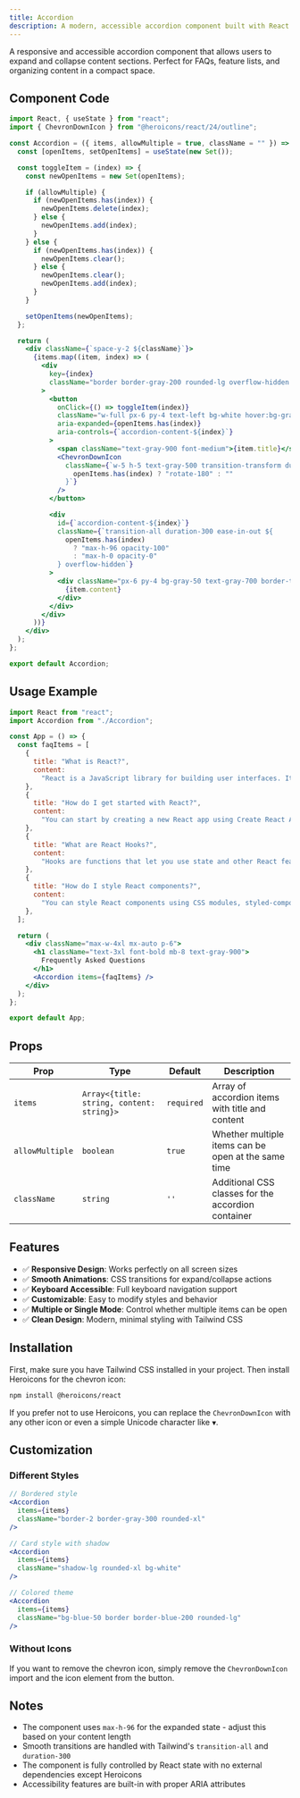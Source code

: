 ```yaml
---
title: Accordion
description: A modern, accessible accordion component built with React and Tailwind CSS.
---
```


A responsive and accessible accordion component that allows users to expand and collapse content sections. Perfect for FAQs, feature lists, and organizing content in a compact space.

## Component Code

```jsx
import React, { useState } from "react";
import { ChevronDownIcon } from "@heroicons/react/24/outline";

const Accordion = ({ items, allowMultiple = true, className = "" }) => {
  const [openItems, setOpenItems] = useState(new Set());

  const toggleItem = (index) => {
    const newOpenItems = new Set(openItems);

    if (allowMultiple) {
      if (newOpenItems.has(index)) {
        newOpenItems.delete(index);
      } else {
        newOpenItems.add(index);
      }
    } else {
      if (newOpenItems.has(index)) {
        newOpenItems.clear();
      } else {
        newOpenItems.clear();
        newOpenItems.add(index);
      }
    }

    setOpenItems(newOpenItems);
  };

  return (
    <div className={`space-y-2 ${className}`}>
      {items.map((item, index) => (
        <div
          key={index}
          className="border border-gray-200 rounded-lg overflow-hidden shadow-sm"
        >
          <button
            onClick={() => toggleItem(index)}
            className="w-full px-6 py-4 text-left bg-white hover:bg-gray-50 focus:bg-gray-50 focus:outline-none focus:ring-2 focus:ring-blue-500 focus:ring-inset transition-colors duration-200 flex items-center justify-between"
            aria-expanded={openItems.has(index)}
            aria-controls={`accordion-content-${index}`}
          >
            <span className="text-gray-900 font-medium">{item.title}</span>
            <ChevronDownIcon
              className={`w-5 h-5 text-gray-500 transition-transform duration-200 ${
                openItems.has(index) ? "rotate-180" : ""
              }`}
            />
          </button>

          <div
            id={`accordion-content-${index}`}
            className={`transition-all duration-300 ease-in-out ${
              openItems.has(index)
                ? "max-h-96 opacity-100"
                : "max-h-0 opacity-0"
            } overflow-hidden`}
          >
            <div className="px-6 py-4 bg-gray-50 text-gray-700 border-t border-gray-200">
              {item.content}
            </div>
          </div>
        </div>
      ))}
    </div>
  );
};

export default Accordion;
```

## Usage Example

```jsx
import React from "react";
import Accordion from "./Accordion";

const App = () => {
  const faqItems = [
    {
      title: "What is React?",
      content:
        "React is a JavaScript library for building user interfaces. It allows you to create reusable UI components and manage application state efficiently.",
    },
    {
      title: "How do I get started with React?",
      content:
        "You can start by creating a new React app using Create React App or Vite. Then learn about components, JSX, and state management.",
    },
    {
      title: "What are React Hooks?",
      content:
        "Hooks are functions that let you use state and other React features in functional components. Common hooks include useState, useEffect, and useContext.",
    },
    {
      title: "How do I style React components?",
      content:
        "You can style React components using CSS modules, styled-components, Tailwind CSS, or traditional CSS files.",
    },
  ];

  return (
    <div className="max-w-4xl mx-auto p-6">
      <h1 className="text-3xl font-bold mb-8 text-gray-900">
        Frequently Asked Questions
      </h1>
      <Accordion items={faqItems} />
    </div>
  );
};

export default App;
```

## Props

| Prop            | Type                                      | Default    | Description                                         |
| --------------- | ----------------------------------------- | ---------- | --------------------------------------------------- |
| `items`         | `Array<{title: string, content: string}>` | `required` | Array of accordion items with title and content     |
| `allowMultiple` | `boolean`                                 | `true`     | Whether multiple items can be open at the same time |
| `className`     | `string`                                  | `''`       | Additional CSS classes for the accordion container  |

## Features

- ✅ **Responsive Design**: Works perfectly on all screen sizes
- ✅ **Smooth Animations**: CSS transitions for expand/collapse actions
- ✅ **Keyboard Accessible**: Full keyboard navigation support
- ✅ **Customizable**: Easy to modify styles and behavior
- ✅ **Multiple or Single Mode**: Control whether multiple items can be open
- ✅ **Clean Design**: Modern, minimal styling with Tailwind CSS

## Installation

First, make sure you have Tailwind CSS installed in your project. Then install Heroicons for the chevron icon:

```bash
npm install @heroicons/react
```

If you prefer not to use Heroicons, you can replace the `ChevronDownIcon` with any other icon or even a simple Unicode character like `▼`.

## Customization

### Different Styles

```jsx
// Bordered style
<Accordion
  items={items}
  className="border-2 border-gray-300 rounded-xl"
/>

// Card style with shadow
<Accordion
  items={items}
  className="shadow-lg rounded-xl bg-white"
/>

// Colored theme
<Accordion
  items={items}
  className="bg-blue-50 border border-blue-200 rounded-lg"
/>
```

### Without Icons

If you want to remove the chevron icon, simply remove the `ChevronDownIcon` import and the icon element from the button.

## Notes

- The component uses `max-h-96` for the expanded state - adjust this based on your content length
- Smooth transitions are handled with Tailwind's `transition-all` and `duration-300`
- The component is fully controlled by React state with no external dependencies except Heroicons
- Accessibility features are built-in with proper ARIA attributes
